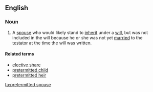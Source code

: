 ==English==

===Noun===
{{wikipedia}}
{{en-noun|head=[[pretermitted]] [[spouse]]}}
# {{context|legal|lang=en}} A [[spouse]] who would likely stand to [[inherit]] under a [[will]], but was not included in the will because he or she was not yet [[married]] to the [[testator]] at the time the will was written.

====Related terms====
* [[elective share]]
* [[pretermitted child]]
* [[pretermitted heir]]

[[ta:pretermitted spouse]]